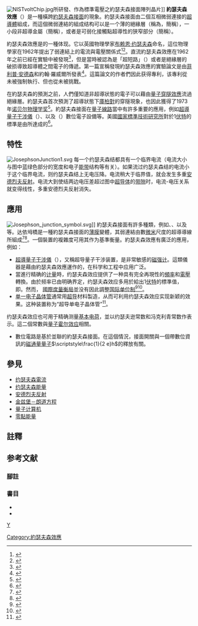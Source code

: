 {{noteTA|G1=物理學|G2=Electronics|1=zh-hans:约瑟夫森结;zh-hant:約瑟夫森接面;}}
[[File:NISTvoltChip.jpg|thumb]]所研發、作為標準電壓之約瑟夫森接面陣列晶片]]
'''約瑟夫森效應'''（{{lang-en|Josephson effect}}）是一種橫跨[[約瑟夫森接面|約瑟夫森接面]]的{{tsl|en|supercurrent|超電流}}現象{{efn|不施加任何[[電位差|電位差]]就能無限持续流动的電流。}}。約瑟夫森接面由二個互相微弱連接的[[超导现象|超導體]]組成，而這個微弱連結的組成结构可以是一个薄的絕緣層（稱為{{tsl|en|Superconducting tunnel junction|超導穿隧接面|超導體–絕緣體–超導體接面}}，簡稱{{lang|en|S-I-S}}），一小段非超導金屬（簡稱{{lang|en|S-N-S}}），或者是可弱化接觸點超導性的狭窄部分（簡稱{{lang|en|S-s-S}}）。

約瑟夫森效應是{{tsl|en|macroscopic quantum phenomenon|巨觀量子效應}}的一種体现。它以英國物理學家[[布赖恩·约瑟夫森|布赖恩·约瑟夫森]]命名，這位物理學家在1962年提出了弱連結上的電流與電壓關係式<ref>{{cite journal|author=Josephson, B. D.|title=Possible new effects in superconductive tunnelling|journal=Physics Letters|volume=1|issue=7|pages=251|year=1962|doi=10.1016/0031-9163(62)91369-0}}</ref><ref name=Joe>{{Cite journal |first=B. D. |last=Josephson |title=The discovery of tunnelling supercurrents |journal=Rev. Mod. Phys. |year=1974 |volume=46 |issue=2 |pages=251–254 |doi=10.1103/RevModPhys.46.251 |bibcode=1974RvMP...46..251J}}</ref>。直流約瑟夫森效應在1962年之前已經在實驗中被發現<ref>{{Cite web |last=Josephson |first=Brian D. |title=The Discovery of Tunneling Supercurrents (Nobel Lecture) |date=1973-12-12 |url=http://www.nobelprize.org/nobel_prizes/physics/laureates/1973/josephson-lecture_new.pdf}}</ref>，但是當時被認為是「超短路」（{{lang|en|super-shorts}}）或者是絕緣層的破损導致超導體之間電子的傳遞。第一篇宣稱發現約瑟夫森效應的實驗論文是由[[菲利普·安德森|菲利普·安德森]]和約翰·羅威爾所發表<ref>{{cite journal|last=Anderson|first=P W|author2=Rowell, J M|title=Probable Observation of the Josephson Tunnel Effect|journal=Phys. Rev. Letters|year=1963|volume=10|pages=230|doi=10.1103/PhysRevLett.10.230|accessdate=2012-05-16|bibcode = 1963PhRvL..10..230A }}</ref>。這篇論文的作者們因此获得專利，该專利從未被強制執行、但也從未被挑戰。

在約瑟夫森的預測之前，人們僅知道非超導狀態的電子可以藉由[[量子穿隧效應|量子穿隧效應]]流過絕緣層。約瑟夫森首次預測了超導狀態下[[庫柏對|庫柏對]]的穿隧現象，也因此獲得了1973年[[诺贝尔物理学奖|诺贝尔物理学奖]]<ref>{{cite web|url=http://www.nobelprize.org/nobel_prizes/physics/laureates/1973/|title=The Nobel prize in physics 1973|accessdate=11-8-18}}</ref>。約瑟夫森接面在[[量子線路|量子線路]]當中有許多重要的應用，例如[[超導量子干涉儀|超導量子干涉儀]]（{{lang|en|SQUIDs}}）、{{tsl|en|Superconducting quantum computing|超導量子計算}}以及{{tsl|en|Rapid single flux quantum|快速單磁通量子}}（{{lang|en|RSFQ}}）數位電子設備等。美國[[國家標準技術研究所|國家標準技術研究所]]對於1[[伏特|伏特]]的標準是由{{tsl|en|Josephson voltage standard|約瑟夫森電壓標準|19,000個串連的約瑟夫森接面陣列}}所達成的<ref>{{cite book|author=Steven Strogatz|title=Sync: The Emerging Science of Spontaneous Order|publisher=Hyperion|year=2003}}</ref>。

==特性==
[[File:JosephsonJunction1.svg|thumb]]
每一个约瑟夫森结都具有一个临界电流（电流大小与图中蓝绿色部分的宽度和电子[[能带|能带]]结构等有关）。如果流过约瑟夫森结的电流小于这个临界电流，则约瑟夫森结上无电压降。电流稍大于临界值，就会发生多重[[安德烈夫反射|安德烈夫反射]]。电流大到使结两边电压差超过图中[[超导体|超导体]]的[[带隙|带隙]]时，电流-电压关系就变得线性，多重安德烈夫反射消失。

==應用==
[[File:Josephson_junction_symbol.svg|thumb]]]]
約瑟夫森接面有許多種類，例如{{tsl|en|pi Josephson junction|pi型約瑟夫森接面}}、{{tsl|en|varphi Josephson junction|varphi型約瑟夫森接面}}、{{tsl|en|long Josephson junction||長型約瑟夫森接面}}以及{{tsl|en|Superconducting tunnel junction|超導穿隧接面}}等。达依坶橋是一種約瑟夫森接面的[[薄膜|薄膜]]變體，其弱連結由數[[微米|微米]]尺度的超導導線所組成<ref>{{cite journal|author1=Anderson, P. W.|author2= Dayem, A. H.|title=Radio-frequency effects in superconducting thin film bridges|journal=Physical Review Letters|volume=13|issue=6|pages=195|year=1964|doi=10.1103/PhysRevLett.13.195}}</ref><ref>{{Cite web
  | last = Dawe
  | first = Richard
  | 3 = 
  | title = SQUIDs: A Technical Report - Part 3: SQUIDs
  | date = 1998-10-28
  | url = http://rich.phekda.org/squid/technical/part3.html
  | format = website
  | 8 = 
  | accessdate = 2011-04-21
  | archive-url = https://web.archive.org/web/20110727172927/http://rich.phekda.org/squid/technical/part3.html
  | archive-date = 2011-07-27
  | dead-url = yes
  }}</ref>。一個裝置的複雜度可用其{{tsl|en|Josephson junction count|約瑟夫森接面數}}作为基準衡量。約瑟夫森效應有廣泛的應用，例如：

* [[超導量子干涉儀|超導量子干涉儀]]（{{lang|en|SQUIDs}}），又稱超导量子干涉装置，是非常敏感的[[磁强计|磁强计]]。這類儀器是藉由約瑟夫森效應運作的，在科学和工程中应用广泛。
* 當進行精确的[[计量学|计量]]時，约瑟夫森效应提供了一种具有完全再現性的[[頻率|頻率]]和[[電壓|電壓]]轉換。由於频率已由{{tsl|en|caesium standard|铯标准}}明确界定，约瑟夫森效应多用於給出1[[伏特|伏特]]的標準值，即{{tsl|en|Josephson voltage standard|約瑟夫森電壓標準}}。然而， [[國際度量衡局|國際度量衡局]]並没有因此調整[[国际单位制|国际单位制]]<ref>{{cite web|publisher=[[國際度量衡局|International Bureau of Weights and Measures]] (BIPM)|url=http://www.bipm.org/en/publications/si-brochure/section2-1.html#section2-1-1|title=SI brochure, section 2.1.: SI base units, section 2.1.1: Definitions|accessdate=2015-06-22}}</ref><ref>{{cite web|url=http://www.bipm.org/en/publications/mises-en-pratique/electrical-units.html|title=Practical realization of units for electrical quantities (SI brochure, Appendix 2)|publisher=[[國際度量衡局|BIPM]]|date=2007-02-20|accessdate=2015-06-22}}</ref>。
* [[单一电子晶体管|单一电子晶体管]]通常用[[超导现象|超导]]材料製造，从而可利用约瑟夫森效应实现新颖的效果。这种装置称为“超导单电子晶体管”<ref>{{cite journal|last=Fulton|first=T.A.|year=1989|title=Observation of Combined Josephson and Charging Effects in Small Tunnel Junction Circuits|journal=Physical Review Letters|volume=63|issue=12|pages=1307–1310|doi=10.1103/PhysRevLett.63.1307|pmid=10040529|bibcode=1989PhRvL..63.1307F|display-authors=etal}}</ref>。

约瑟夫森效应也可用于精确测量[[基本电荷|基本电荷]]，並以约瑟夫逊常数和冯克利青常数作表示。這二個常數與[[量子霍尔效应|量子霍尔效应]]相關。
* {{tsl|en|RSFQ|RSFQ}}數位電路是基於並聯的約瑟夫森接面。在這個情況，接面開關與一個帶數位資訊的[[磁通量量子|磁通量量子]]<math>\scriptstyle\frac{1}{2 e}h</math>的釋放有關。

== 參見 ==
{{commons category|Josephson effect}}
{{portal box|物理|電子學}}
* [[约瑟夫森電流|约瑟夫森電流]]
* [[约瑟夫森能量|约瑟夫森能量]]
*[[安德烈夫反射|安德烈夫反射]]
*[[金兹堡－朗道方程|金兹堡－朗道方程]]
*[[量子计算机|量子计算机]]
*[[零點能量|零點能量]]

==註釋==
{{notelist|iger=}}

==参考文献==
===腳註===
{{reflist|2}}

===書目===
* {{cite journal|author=B. D. Josephson|title=The discovery of tunnelling supercurrents|journal=Rev. Mod. Phys|year=1974|volume=46|issue=2|pages=251-254}}
* {{cite journal|author=Pablo Jalliro-Herrero et al|title=Quantum supercurrent transistors in carbon nanotubes|journal=Nature|year=2006|volume=439|pages=953-956}}

{{Authority control}}
[[category:介观物理学|Y]]
[[Category:約瑟夫森效應|Category:約瑟夫森效應]]